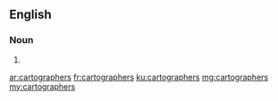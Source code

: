 ==English==

===Noun===
{{head|en|plural}}

# {{plural of|cartographer|lang=en}}

[[ar:cartographers]]
[[fr:cartographers]]
[[ku:cartographers]]
[[mg:cartographers]]
[[my:cartographers]]